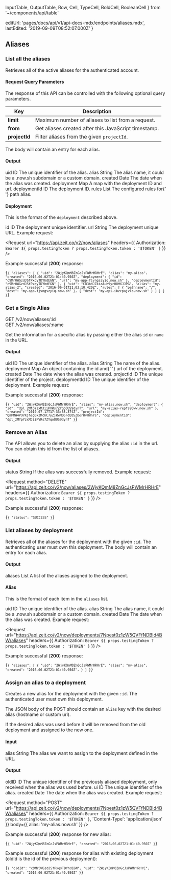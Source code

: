   InputTable,
  OutputTable,
  Row,
  Cell,
  TypeCell,
  BoldCell,
  BooleanCell
} from '~/components/api/table'

  editUrl: 'pages/docs/api/v1/api-docs-mdx/endpoints/aliases.mdx',
  lastEdited: '2019-09-09T08:52:07.000Z'
}

## Aliases

### List all the aliases

<Endpoint method="GET" url="/v2/now/aliases" />

Retrieves all of the active aliases for the authenticated account.

#### Request Query Parameters

The response of this API can be controlled with the following optional query parameters.

| Key           | Description                                          |
| ------------- | ---------------------------------------------------- |
| **limit**     | Maximum number of aliases to list from a request.    |
| **from**      | Get aliases created after this JavaScript timestamp. |
| **projectId** | Filter aliases from the given `projectId`.           |

The body will contain an entry for each alias.

#### Output

<OutputTable>
  <Row>
    <BoldCell>uid</BoldCell>
    <TypeCell>ID</TypeCell>
    <Cell>The unique identifier of the alias.</Cell>
  </Row>
  <Row>
    <BoldCell>alias</BoldCell>
    <TypeCell>String</TypeCell>
    <Cell>
      The alias name, it could be a <InlineCode>.now.sh</InlineCode> subdomain
      or a custom domain.
    </Cell>
  </Row>
  <Row>
    <BoldCell>created</BoldCell>
    <TypeCell>Date</TypeCell>
    <Cell>The date when the alias was created.</Cell>
  </Row>
  <Row>
    <BoldCell>deployment</BoldCell>
    <TypeCell>Map</TypeCell>
    <Cell>A map with the deployment ID and url.</Cell>
  </Row>
  <Row>
    <BoldCell>deploymentId</BoldCell>
    <TypeCell>ID</TypeCell>
    <Cell>The deployment ID.</Cell>
  </Row>
  <Row>
    <BoldCell>rules</BoldCell>
    <TypeCell>List</TypeCell>
    <Cell>
      The configured rules for{' '}
      <Link href="/docs/features/path-aliases">path alias</Link>.
    </Cell>
  </Row>
</OutputTable>

#### Deployment

This is the format of the `deployment` described above.

<OutputTable>
  <Row>
    <BoldCell>id</BoldCell>
    <TypeCell>ID</TypeCell>
    <Cell>The deployment unique identifier.</Cell>
  </Row>
  <Row>
    <BoldCell>url</BoldCell>
    <TypeCell>String</TypeCell>
    <Cell>The deployment unique URL.</Cell>
  </Row>
</OutputTable>

<Example>
  Example request:

<Request
  url="https://api.zeit.co/v2/now/aliases"
  headers={{
    Authorization: `Bearer ${
      props.testingToken ? props.testingToken.token : '$TOKEN'
    }`
  }}
/>

Example successful (**200**) response:

<Code lang="json">{`{
    "aliases": [
      {
        "uid": "2WjyKQmM8ZnGcJsPWMrHRHrE",
        "alias": "my-alias",
        "created": "2016-06-02T21:01:40.950Z",
        "deployment": {
          "id": "c9MrOWGzdJSfPxqyTDYhdEGN",
          "url": "my-app-fjvngszyiq.now.sh"
        },
        "deploymentId": "c9MrOWGzdJSfPxqyTDYhdEGN"
      },
      {
        "uid": "CR3bdJZkiaAuh9yr0OHXJJPG",
        "alias": "my-alias-2",
        "created": "2016-06-01T21:03:10.420Z",
        "rules": [
            {
                "pathname": "/",
                "dest": "my-app-fjvngszyiq.now.sh"
            },
            {
                "dest": "my-api-ibzcpajvlo.now.sh"
            }
        ]
      }
    ]
  }`}</Code>
</Example>

### Get a Single Alias

<Endpoint>
  GET /v2/now/aliases/:id
  <br />
  GET /v2/now/aliases/:name
</Endpoint>

Get the information for a specific alias by passing either the alias `id` or `name` in the URL.

#### Output

<OutputTable>
  <Row>
    <BoldCell>uid</BoldCell>
    <TypeCell>ID</TypeCell>
    <Cell>The unique identifier of the alias.</Cell>
  </Row>
  <Row>
    <BoldCell>alias</BoldCell>
    <TypeCell>String</TypeCell>
    <Cell>The name of the alias.</Cell>
  </Row>
  <Row>
    <BoldCell>deployment</BoldCell>
    <TypeCell>Map</TypeCell>
    <Cell>
      An object containing the <InlineCode>id</InlineCode> and{' '}
      <InlineCode>url</InlineCode> of the deployment.
    </Cell>
  </Row>
  <Row>
    <BoldCell>created</BoldCell>
    <TypeCell>Date</TypeCell>
    <Cell>The date when the alias was created.</Cell>
  </Row>
  <Row>
    <BoldCell>projectId</BoldCell>
    <TypeCell>ID</TypeCell>
    <Cell>The unique identifier of the project.</Cell>
  </Row>
  <Row>
    <BoldCell>deploymentId</BoldCell>
    <TypeCell>ID</TypeCell>
    <Cell>The unique identifier of the deployment.</Cell>
  </Row>
</OutputTable>

<Example>
  <span>Example request:</span>

<Request
  method="GET"
  url="https://api.zeit.co/v2/now/aliases/2WjyKQmM8ZnGcJsPWMrHRHrE"
  auth
/>

Example successful (**200**) response:

<Code lang="json">{`{
  "uid": "2WjyKQmM8ZnGcJsPWMrHRHrE",
  "alias": "my-alias.now.sh",
  "deployment": {
    "id": "dpl_2MfpYzxMJiiPVRs7ZYqo8US9dynT",
    "url": "my-alias-repfs93ww.now.sh"
  },
  "created": "2019-07-17T17:33:35.374Z",
  "projectId": "QmPMW4P9rKjheg6k3MckC7yZjRwMB6FdE8SZBerRvHWnYs",
  "deploymentId": "dpl_2MfpYzxMJiiPVRs7ZYqo8US9dynT"
}`}</Code>
</Example>

### Remove an Alias

<Endpoint method="DELETE" url="/v2/now/aliases/:id" />

The API allows you to delete an alias by supplying the alias `:id` in the url.
You can obtain this id from the list of aliases.

#### Output

<OutputTable>
  <Row>
    <BoldCell>status</BoldCell>
    <TypeCell>String</TypeCell>
    <Cell>If the alias was successfully removed.</Cell>
  </Row>
</OutputTable>

<Example>
  Example request:

<Request
  method="DELETE"
  url="https://api.zeit.co/v2/now/aliases/2WjyKQmM8ZnGcJsPWMrHRHrE"
  headers={{
    Authorization: `Bearer ${
      props.testingToken ? props.testingToken.token : '$TOKEN'
    }`
  }}
/>

Example successful (**200**) response:

<Code lang="json">{`{
    "status": "SUCCESS"
  }`}</Code>
</Example>

### List aliases by deployment

<Endpoint method="GET" url="/v2/now/deployments/:id/aliases" />

Retrieves all of the aliases for the deployment with the given `:id`.
The authenticating user must own this deployment.
The body will contain an entry for each alias.

#### Output

<OutputTable>
  <Row>
    <BoldCell>aliases</BoldCell>
    <TypeCell>List</TypeCell>
    <Cell>A list of the aliases asigned to the deployment.</Cell>
  </Row>
</OutputTable>

#### Alias

This is the format of each item in the `aliases` list.

<OutputTable>
  <Row>
    <BoldCell>uid</BoldCell>
    <TypeCell>ID</TypeCell>
    <Cell>The unique identifier of the alias.</Cell>
  </Row>
  <Row>
    <BoldCell>alias</BoldCell>
    <TypeCell>String</TypeCell>
    <Cell>
      The alias name, it could be a <InlineCode>.now.sh</InlineCode> subdomain
      or a custom domain.
    </Cell>
  </Row>
  <Row>
    <BoldCell>created</BoldCell>
    <TypeCell>Date</TypeCell>
    <Cell>The date when the alias was created.</Cell>
  </Row>
</OutputTable>

<Example>
  Example request:

<Request
  url="https://api.zeit.co/v2/now/deployments/7Npest0z1zW5QVFfNDBId4BW/aliases"
  headers={{
    Authorization: `Bearer ${
      props.testingToken ? props.testingToken.token : '$TOKEN'
    }`
  }}
/>

Example successful (**200**) response:

<Code lang="json">{`{
    "aliases": [
      {
        "uid": "2WjyKQmM8ZnGcJsPWMrHRHrE",
        "alias": "my-alias",
        "created": "2016-06-02T21:01:40.950Z",
      }
    ]
  }`}</Code>
</Example>

### Assign an alias to a deployment

<Endpoint method="POST" url="/v2/now/deployments/:id/aliases" />

Creates a new alias for the deployment with the given `:id`. The authenticated user must own this deployment.

The JSON body of the POST should contain an `alias` key with the desired alias (hostname or custom url).

If the desired alias was used before it will be removed from the old deployment and assigned to the new one.

#### Input

<InputTable>
  <Row>
    <BoldCell>alias</BoldCell>
    <TypeCell>String</TypeCell>
    <BooleanCell status={true} />
    <Cell>
      The alias we want to assign to the deployment defined in the URL.
    </Cell>
  </Row>
</InputTable>

#### Output

<OutputTable>
  <Row>
    <BoldCell>oldID</BoldCell>
    <TypeCell>ID</TypeCell>
    <Cell>
      The unique identifier of the previously aliased deployment, only received
      when the alias was used before.
    </Cell>
  </Row>
  <Row>
    <BoldCell>ui</BoldCell>
    <TypeCell>ID</TypeCell>
    <Cell>The unique identifier of the alias.</Cell>
  </Row>
  <Row>
    <BoldCell>created</BoldCell>
    <TypeCell>Date</TypeCell>
    <Cell>The date when the alias was created.</Cell>
  </Row>
</OutputTable>

<Example>
  Example request:

<Request
  method="POST"
  url="https://api.zeit.co/v2/now/deployments/7Npest0z1zW5QVFfNDBId4BW/aliases"
  headers={{
    Authorization: `Bearer ${
      props.testingToken ? props.testingToken.token : '$TOKEN'
    }`,
    'Content-Type': 'application/json'
  }}
  body={{
    alias: 'my-alias.now.sh'
  }}
/>

Example successful (**200**) response for new alias:

<Code lang="json">{`{
    "uid": "2WjyKQmM8ZnGcJsPWMrHRHrE",
    "created": "2016-06-02T21:01:40.950Z"
  }`}</Code>

Example successful (**200**) response for alias with existing deployment
(<InlineCode>oldId</InlineCode> is the id of the previous deployment):

<Code lang="json">{`{
    "oldId": "c9MrOWGzdJSfPxqyTDYhdEGN",
    "uid": "2WjyKQmM8ZnGcJsPWMrHRHrE",
    "created": "2016-06-02T21:01:40.950Z"
  }`}</Code>
</Example>
